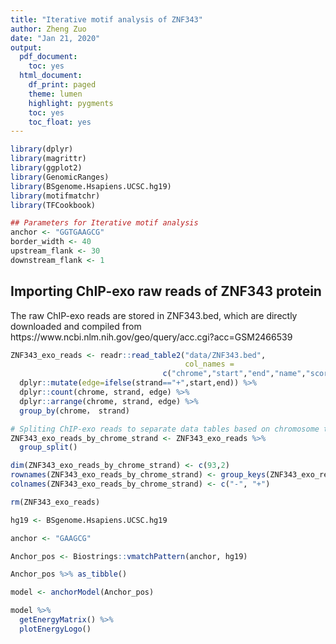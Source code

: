 ```yaml
---
title: "Iterative motif analysis of ZNF343"
author: Zheng Zuo
date: "Jan 21, 2020"
output:
  pdf_document:
    toc: yes
  html_document:
    df_print: paged
    theme: lumen
    highlight: pygments
    toc: yes
    toc_float: yes
---
```


```r
library(dplyr)
library(magrittr)
library(ggplot2)
library(GenomicRanges)
library(BSgenome.Hsapiens.UCSC.hg19)
library(motifmatchr)
library(TFCookbook)
```


```r
## Parameters for Iterative motif analysis
anchor <- "GGTGAAGCG"
border_width <- 40
upstream_flank <- 30
downstream_flank <- 1
```



## Importing ChIP-exo raw reads of ZNF343 protein

The raw ChIP-exo reads are stored in ZNF343.bed, which are directly downloaded and compiled from https://www.ncbi.nlm.nih.gov/geo/query/acc.cgi?acc=GSM2466539

```r
ZNF343_exo_reads <- readr::read_table2("data/ZNF343.bed", 
                                       col_names =
                                  c("chrome","start","end","name","score","strand")) %>%
  dplyr::mutate(edge=ifelse(strand=="+",start,end)) %>%
  dplyr::count(chrome, strand, edge) %>%
  dplyr::arrange(chrome, strand, edge) %>%
  group_by(chrome， strand)

# Spliting ChIP-exo reads to separate data tables based on chromosome to speed up computation process
ZNF343_exo_reads_by_chrome_strand <- ZNF343_exo_reads %>%
  group_split()

dim(ZNF343_exo_reads_by_chrome_strand) <- c(93,2)
rownames(ZNF343_exo_reads_by_chrome_strand) <- group_keys(ZNF343_exo_reads)$chrome[seq(1,186,2)]
colnames(ZNF343_exo_reads_by_chrome_strand) <- c("-", "+")

rm(ZNF343_exo_reads)
```

```r
hg19 <- BSgenome.Hsapiens.UCSC.hg19

anchor <- "GAAGCG"

Anchor_pos <- Biostrings::vmatchPattern(anchor, hg19)

Anchor_pos %>% as_tibble()
```

```r
model <- anchorModel(Anchor_pos)

model %>%
  getEnergyMatrix() %>%
  plotEnergyLogo()
```

